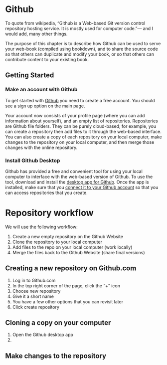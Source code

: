 # Github

To quote from wikipedia, "Github is a Web-based Git version control repository hosting service. It is mostly used for computer code."--- and I would add, many other things. 

The purpose of this chapter is to describe how Github can be used to serve your web-book (compiled using bookdown), and to share the source code so that others can duplicate and modify your book, or so that others can contribute content to your existing book.

## Getting Started 

### Make an account with Github

To get started with [Github](https://github.com) you need to create a free account. You should see a sign up option on the main page. 

Your account now consists of your profile page (where you can add information about yourself), and an empty list of repositories. Repositories are Github file folders. They can be purely cloud-based; for example, you can create a repository then add files to it through the web-based interface. You can also create a copy of each repository on your local computer, make changes to the repository on your local computer, and then merge those changes with the online repository. 

### Install Github Desktop

Github has provided a free and convenient tool for using your local computer to interface with the web-based version of Github. To use the tool, download and install the [desktop app for Github](https://desktop.github.com). Once the app is installed, make sure that you [connect it to your Github account](https://help.github.com/desktop/guides/getting-started-with-github-desktop/authenticating-to-github/) so that you can access repositories that you create.

# Repository workflow

We will use the following workflow:

1. Create a new empty repository on the Github Website
2. Clone the repository to your local computer
3. Add files to the repo on your local computer (work locally)
4. Merge the files back to the Github Website (share final versions)

## Creating a new repository on Github.com

  1. Log in to Github.com
  2. In the top right corner of the page, click the "+" icon
  3. Choose new repository
  4. Give it a short name
  5. You have a few other options that you can revisit later
  6. Click create repository
  
## Cloning a copy on your computer

  1. Open the Github desktop app
  2. 
  
## Make changes to the repository



